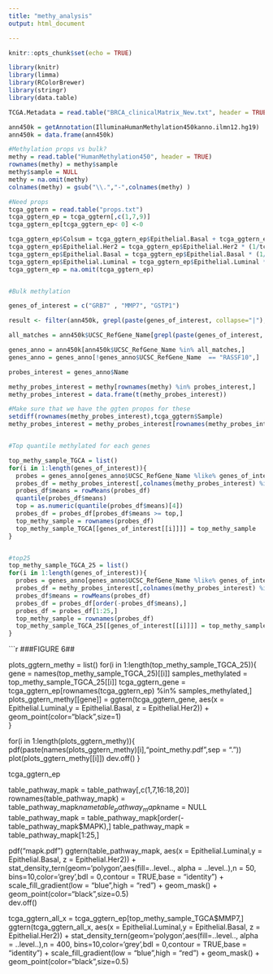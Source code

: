 ```yaml
---
title: "methy_analysis"
output: html_document

---
```


```r
knitr::opts_chunk$set(echo = TRUE)
```

```r
library(knitr)
library(limma)
library(RColorBrewer)
library(stringr)
library(data.table)

```


```r

TCGA.Metadata = read.table("BRCA_clinicalMatrix_New.txt", header = TRUE, check.names = FALSE, sep = "\t", row.names = NULL)

ann450k = getAnnotation(IlluminaHumanMethylation450kanno.ilmn12.hg19)
ann450k = data.frame(ann450k)

#Methylation props vs bulk? 
methy = read.table("HumanMethylation450", header = TRUE)
rownames(methy) = methy$sample
methy$sample = NULL
methy = na.omit(methy)
colnames(methy) = gsub("\\.","-",colnames(methy) )

#Need props 
tcga_ggtern = read.table("props.txt")
tcga_ggtern_ep = tcga_ggtern[,c(1,7,9)]
tcga_ggtern_ep[tcga_ggtern_ep< 0] <-0

tcga_ggtern_ep$Colsum = tcga_ggtern_ep$Epithelial.Basal + tcga_ggtern_ep$Epithelial.Her2 + tcga_ggtern_ep$Epithelial.Luminal
tcga_ggtern_ep$Epithelial.Her2 = tcga_ggtern_ep$Epithelial.Her2 * (1/tcga_ggtern_ep$Colsum)
tcga_ggtern_ep$Epithelial.Basal = tcga_ggtern_ep$Epithelial.Basal * (1/tcga_ggtern_ep$Colsum)
tcga_ggtern_ep$Epithelial.Luminal = tcga_ggtern_ep$Epithelial.Luminal * (1/tcga_ggtern_ep$Colsum)
tcga_ggtern_ep = na.omit(tcga_ggtern_ep)


#Bulk methylation

genes_of_interest = c("GRB7" , "MMP7", "GSTP1")

result <- filter(ann450k, grepl(paste(genes_of_interest, collapse="|"), UCSC_RefGene_Name))

all_matches = ann450k$UCSC_RefGene_Name[grepl(paste(genes_of_interest, collapse = "|"), ann450k$UCSC_RefGene_Name)]

genes_anno = ann450k[ann450k$UCSC_RefGene_Name %in% all_matches,]
genes_anno = genes_anno[!genes_anno$UCSC_RefGene_Name  == "RASSF10",]

probes_interest = genes_anno$Name

methy_probes_interest = methy[rownames(methy) %in% probes_interest,]
methy_probes_interest = data.frame(t(methy_probes_interest))

#Make sure that we have the ggten propos for these 
setdiff(rownames(methy_probes_interest),tcga_ggtern$Sample)
methy_probes_interest = methy_probes_interest[rownames(methy_probes_interest) %in% rownames(tcga_ggtern_ep),]


#Top quantile methylated for each genes 

top_methy_sample_TGCA = list()
for(i in 1:length(genes_of_interest)){
  probes = genes_anno[genes_anno$UCSC_RefGene_Name %like% genes_of_interest[[i]], "Name" ]
  probes_df = methy_probes_interest[,colnames(methy_probes_interest) %in% probes]
  probes_df$means = rowMeans(probes_df)
  quantile(probes_df$means)
  top = as.numeric(quantile(probes_df$means)[4])
  probes_df = probes_df[probes_df$means >= top,]
  top_methy_sample = rownames(probes_df)
  top_methy_sample_TGCA[[genes_of_interest[[i]]]] = top_methy_sample
}


#top25
top_methy_sample_TGCA_25 = list()
for(i in 1:length(genes_of_interest)){
  probes = genes_anno[genes_anno$UCSC_RefGene_Name %like% genes_of_interest[[i]], "Name" ]
  probes_df = methy_probes_interest[,colnames(methy_probes_interest) %in% probes]
  probes_df$means = rowMeans(probes_df)
  probes_df = probes_df[order(-probes_df$means),]
  probes_df = probes_df[1:25,]
  top_methy_sample = rownames(probes_df)
  top_methy_sample_TGCA_25[[genes_of_interest[[i]]]] = top_methy_sample
}
```

```r

###FIGURE 6##

plots_ggtern_methy = list()
for(i in 1:length(top_methy_sample_TGCA_25)){
  gene = names(top_methy_sample_TGCA_25)[[i]]
  samples_methylated = top_methy_sample_TGCA_25[[i]]
  tcga_ggtern_gene =  tcga_ggtern_ep[rownames(tcga_ggtern_ep) %in% samples_methylated,]
 plots_ggtern_methy[[gene]] = ggtern(tcga_ggtern_gene, aes(x = Epithelial.Luminal,y = Epithelial.Basal, z = Epithelial.Her2))  + geom_point(color="black",size=1)  
}

for(i in 1:length(plots_ggtern_methy)){
  pdf(paste(names(plots_ggtern_methy)[i],"point_methy.pdf",sep = "."))
  plot(plots_ggtern_methy[[i]])
  dev.off()
  }


tcga_ggtern_ep

table_pathway_mapk = table_pathway[,c(1,7,16:18,20)]
rownames(table_pathway_mapk) = table_pathway_mapk$name
table_pathway_mapk$name = NULL
table_pathway_mapk = table_pathway_mapk[order(-table_pathway_mapk$MAPK),]
table_pathway_mapk = table_pathway_mapk[1:25,]

pdf("mapk.pdf")
ggtern(table_pathway_mapk, aes(x = Epithelial.Luminal,y = Epithelial.Basal, z = Epithelial.Her2)) +
stat_density_tern(geom='polygon',aes(fill=..level..,
                             alpha = ..level..),n = 50, bins=10,color='grey',bdl = 0,contour = TRUE,base = "identity") + scale_fill_gradient(low = "blue",high = "red") + geom_mask() + geom_point(color="black",size=0.5)  
dev.off()




tcga_ggtern_all_x = tcga_ggtern_ep[top_methy_sample_TGCA$MMP7,]
ggtern(tcga_ggtern_all_x, aes(x = Epithelial.Luminal,y = Epithelial.Basal, z = Epithelial.Her2)) +
stat_density_tern(geom='polygon',aes(fill=..level..,
                             alpha = ..level..),n = 400, bins=10,color='grey',bdl = 0,contour = TRUE,base = "identity") + scale_fill_gradient(low = "blue",high = "red") + geom_mask() + geom_point(color="black",size=0.5)  
